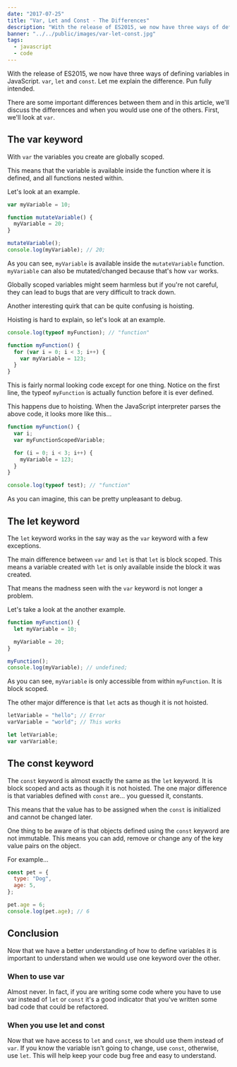```yaml
---
date: "2017-07-25"
title: "Var, Let and Const - The Differences"
description: "With the release of ES2015, we now have three ways of defining variables in JavaScript. `var`, `let` and `const`. Let me explain the difference."
banner: "../../public/images/var-let-const.jpg"
tags:
  - javascript
  - code
---
```


With the release of ES2015, we now have three ways of defining variables in JavaScript. `var`, `let` and `const`. Let me explain the difference. Pun fully intended.

There are some important differences between them and in this article, we'll discuss the differences and when you would use one of the others. First, we'll look at `var`.

## The var keyword

With `var` the variables you create are globally scoped.

This means that the variable is available inside the function where it is defined, and all functions nested within.

Let's look at an example.

```javascript
var myVariable = 10;

function mutateVariable() {
  myVariable = 20;
}

mutateVariable();
console.log(myVariable); // 20;
```

As you can see, `myVariable` is available inside the `mutateVariable` function. `myVariable` can also be mutated/changed because that's how `var` works.

Globally scoped variables might seem harmless but if you're not careful, they can lead to bugs that are very difficult to track down.

Another interesting quirk that can be quite confusing is hoisting.

Hoisting is hard to explain, so let's look at an example.

```javascript
console.log(typeof myFunction); // "function"

function myFunction() {
  for (var i = 0; i < 3; i++) {
    var myVariable = 123;
  }
}
```

This is fairly normal looking code except for one thing. Notice on the first line, the typeof `myFunction` is actually function before it is ever defined.

This happens due to hoisting. When the JavaScript interpreter parses the above code, it looks more like this...

```javascript
function myFunction() {
  var i;
  var myFunctionScopedVariable;

  for (i = 0; i < 3; i++) {
    myVariable = 123;
  }
}

console.log(typeof test); // "function"
```

As you can imagine, this can be pretty unpleasant to debug.

## The let keyword

The `let` keyword works in the say way as the `var` keyword with a few exceptions.

The main difference between `var` and `let` is that `let` is block scoped. This means a variable created with `let` is only available inside the block it was created.

That means the madness seen with the `var` keyword is not longer a problem.

Let's take a look at the another example.

```javascript
function myFunction() {
  let myVariable = 10;

  myVariable = 20;
}

myFunction();
console.log(myVariable); // undefined;
```

As you can see, `myVariable` is only accessible from within `myFunction`. It is block scoped.

The other major difference is that `let` acts as though it is not hoisted.

```javascript
letVariable = "hello"; // Error
varVariable = "world"; // This works

let letVariable;
var varVariable;
```

## The const keyword

The `const` keyword is almost exactly the same as the `let` keyword. It is block scoped and acts as though it is not hoisted. The one major difference is that variables defined with `const` are... you guessed it, constants.

This means that the value has to be assigned when the `const` is initialized and cannot be changed later.

One thing to be aware of is that objects defined using the `const` keyword are not immutable. This means you can add, remove or change any of the key value pairs on the object.

For example...

```javascript
const pet = {
  type: "Dog",
  age: 5,
};

pet.age = 6;
console.log(pet.age); // 6
```

## Conclusion

Now that we have a better understanding of how to define variables it is important to understand when we would use one keyword over the other.

### When to use var

Almost never. In fact, if you are writing some code where you have to use var instead of `let` or `const` it's a good indicator that you've written some bad code that could be refactored.

### When you use let and const

Now that we have access to `let` and `const`, we should use them instead of `var`. If you know the variable isn't going to change, use `const`, otherwise, use `let`. This will help keep your code bug free and easy to understand.
